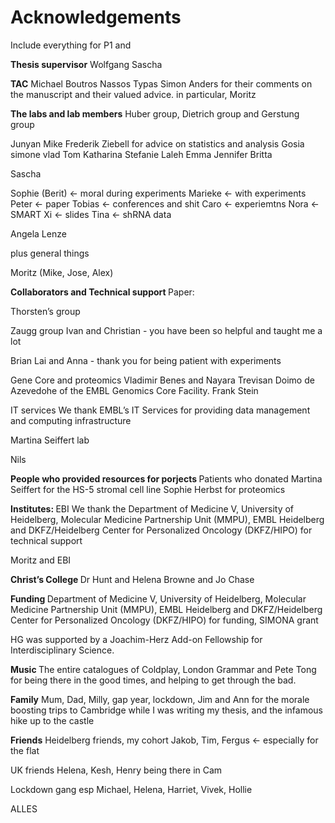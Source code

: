 # Acknowledgements {-}
Include everything for P1 and

**Thesis supervisor**
Wolfgang 
Sascha

**TAC**
Michael Boutros 
Nassos Typas 
Simon Anders for their comments on the manuscript and their valued advice.
in particular, Moritz

**The labs and lab members**
Huber group, Dietrich group and Gerstung group

Junyan
Mike 
Frederik Ziebell for advice on statistics and analysis
Gosia 
simone
vlad
Tom
Katharina
Stefanie
Laleh
Emma
Jennifer
Britta


Sascha

Sophie 
(Berit) <- moral during experiments
Marieke <- with experiments
Peter <- paper
Tobias <- conferences and shit
Caro <- experiemtns
Nora <- SMART
Xi <- slides 
Tina <- shRNA data

Angela Lenze

plus general things 


Moritz
(Mike, Jose, Alex)


**Collaborators and Technical  support **
Paper: 

Thorsten's group

Zaugg group 
Ivan and Christian - you have been so helpful and taught me a lot

Brian Lai and Anna - thank you for being patient with experiments 

Gene  Core and proteomics 
Vladimir Benes and Nayara Trevisan Doimo de Azevedohe of the EMBL Genomics Core Facility.
Frank Stein

IT services 
We thank EMBL’s IT Services for providing data management and computing infrastructure

Martina Seiffert lab

Nils


**People who provided resources for porjects **
Patients who donated
Martina Seiffert for the HS-5 stromal cell line
Sophie Herbst for proteomics 

**Institutes: **
EBI
We thank the Department of Medicine V, University of Heidelberg, 
Molecular Medicine Partnership Unit (MMPU),
EMBL Heidelberg 
and DKFZ/Heidelberg Center for Personalized Oncology (DKFZ/HIPO) for technical support

Moritz and EBI 

**Christ's College **
Dr Hunt and Helena Browne and Jo Chase

**Funding **
Department of Medicine V, University of Heidelberg, 
Molecular Medicine Partnership Unit (MMPU), 
EMBL Heidelberg 
and DKFZ/Heidelberg Center for Personalized Oncology (DKFZ/HIPO) for funding, 
SIMONA grant

HG was supported by a Joachim-Herz Add-on Fellowship for Interdisciplinary Science.

**Music **
The entire catalogues of Coldplay, London Grammar and Pete Tong for being there in the good times, and helping to get through the bad. 

**Family**
Mum, Dad, Milly,  gap year, lockdown, 
Jim and Ann for the morale boosting trips to Cambridge while I was writing my thesis, and the infamous hike up to the castle


**Friends**
Heidelberg friends, my cohort
Jakob, Tim, Fergus <- especially for the flat

UK friends 
Helena, Kesh, Henry being there in Cam 

Lockdown gang 
esp Michael, Helena, Harriet, Vivek, Hollie 


ALLES
